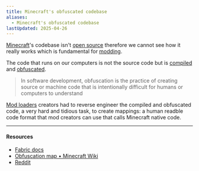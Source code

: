 ```yaml
---
title: Minecraft's obfuscated codebase
aliases:
  - Minecraft's obfuscated codebase
lastUpdated: 2025-04-26
---
```


[Minecraft](/minecraft)'s codebase isn't [open source](https://en.wikipedia.org/wiki/Open_source) therefore we cannot see how it really works which is fundamental for [modding](/modding).

The code that runs on our computers is not the source code but is [compiled](https://en.wikipedia.org/wiki/Compiler) and [obfuscated](https://en.wikipedia.org/wiki/Obfuscation_(software)).
> In software development, obfuscation is the practice of creating source or machine code that is intentionally difficult for humans or computers to understand

[Mod loaders](/modloader) creators had to reverse engineer the compiled and obfuscated code, a very hard and tidious task, to create mappings: a human readble code format that mod creators can use that calls Minecraft native code.

---

#### Resources
- [Fabric docs](https://docs.fabricmc.net/develop/getting-started/introduction-to-fabric-and-modding#why-is-fabric-necessary-to-mod-minecraft)
- [Obfuscation map • Minecraft Wiki](https://minecraft.wiki/w/Obfuscation_map)
- [Reddit](https://www.reddit.com/r/Minecraft/comments/30pjwg/why_is_minecraft_still_closed_source/)
